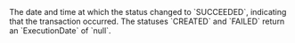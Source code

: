   
<ParamField body="ExecutionDate" type="timestamp">     
The date and time at which the status changed to `SUCCEEDED`, indicating that the transaction occurred. The statuses `CREATED` and `FAILED` return an `ExecutionDate` of `null`.  
</ParamField>